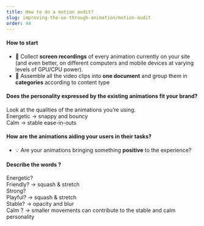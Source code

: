 ```yaml
---
title: How to do a motion audit?
slug: improving-the-ux-through-animation/motion-audit
order: 44
---
```


<Article
  first="How to do"
  second="a motion audit"
  introduction="A motion audit helps building a set of a cohesive animations. Use it as your own guide."
>

#### How to start

- 🌿 Collect **screen recordings** of every animation currently on your site (and even better, on different computers and mobile devices at varying levels of GPU/CPU power).
- 🌿 Assemble all the video clips into **one document** and group them in **categories** according to content type

#### Does the personality expressed by the existing animations fit your brand?

Look at the qualities of the animations you’re using.  
Energetic → snappy and bouncy  
Calm → stable ease-in-outs

#### How are the animations aiding your users in their tasks?

- 💡 Are your animations bringing something **positive** to the experience?

#### Describe the words ?

Energetic?  
Friendly? → squash & stretch  
Strong?  
Playful? → squash & stretch  
Stable? → opacity and blur  
Calm ? → smaller movements can contribute to the stable and calm personality

</Article>
